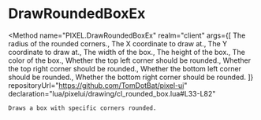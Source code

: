 
# DrawRoundedBoxEx
<Method
	name="PIXEL.DrawRoundedBoxEx"
	realm="client"
	args={[
		<Argument type="number" name="radius">The radius of the rounded corners.</Argument>,
		<Argument type="number" name="x">The X coordinate to draw at.</Argument>,
		<Argument type="number" name="y">The Y coordinate to draw at.</Argument>,
		<Argument type="number" name="width">The width of the box.</Argument>,
		<Argument type="number" name="height">The height of the box.</Argument>,
		<Argument type="Color" name="color">The color of the box.</Argument>,
		<Argument type="boolean" name="topLeft">Whether the top left corner should be rounded.</Argument>,
		<Argument type="boolean" name="topRight">Whether the top right corner should be rounded.</Argument>,
		<Argument type="boolean" name="bottomLeft">Whether the bottom left corner should be rounded.</Argument>,
		<Argument type="boolean" name="bottomRight">Whether the bottom right corner should be rounded.</Argument>
	]}
	repositoryUrl="https://github.com/TomDotBat/pixel-ui"
	declaration="lua/pixelui/drawing/cl_rounded_box.lua#L33-L82"
>
	Draws a box with specific corners rounded.
</Method>